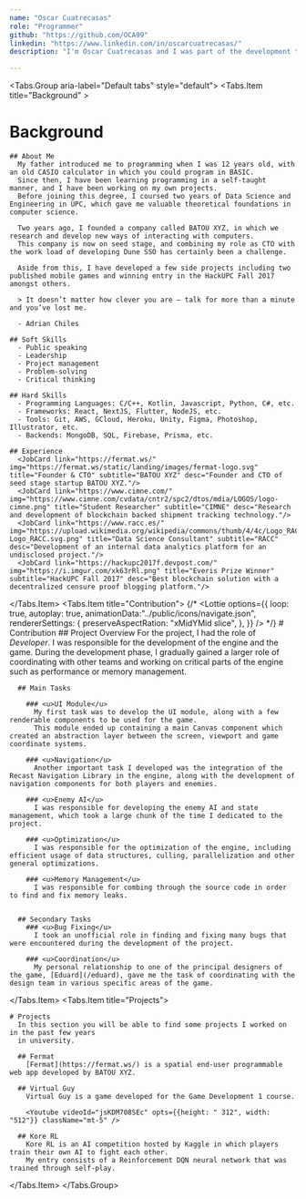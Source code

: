 ```yaml
---
name: "Oscar Cuatrecasas"
role: "Programmer"
github: "https://github.com/OCA99"
linkedin: "https://www.linkedin.com/in/oscarcuatrecasas/"
description: "I'm Oscar Cuatrecasas and I was part of the development team in Dune SSO. I have been passionate about programming for a very long time, and this project has been the perfect opportunity to enter the game development world in depth. It has been a roller coaster ride of emotions in which we have all learned and experienced the joy of programming. I am very excited to be part of this project and I hope to be a part of the future of the game industry."

---
```

    


<Tabs.Group aria-label="Default tabs" style="default">
  <Tabs.Item title="Background" >

# Background

    ## About Me
      My father introduced me to programming when I was 12 years old, with an old CASIO calculator in which you could program in BASIC.
      Since then, I have been learning programming in a self-taught manner, and I have been working on my own projects.
      Before joining this degree, I coursed two years of Data Science and Engineering in UPC, which gave me valuable theoretical foundations in computer science.
      
      Two years ago, I founded a company called BATOU XYZ, in which we research and develop new ways of interacting with computers.
      This company is now on seed stage, and combining my role as CTO with the work load of developing Dune SSO has certainly been a challenge.

      Aside from this, I have developed a few side projects including two published mobile games and winning entry in the HackUPC Fall 2017 amongst others.

      > It doesn’t matter how clever you are – talk for more than a minute and you’ve lost me.

      - Adrian Chiles

    ## Soft Skills
      - Public speaking
      - Leadership
      - Project management
      - Problem-solving
      - Critical thinking

    ## Hard Skills
      - Programming Languages: C/C++, Kotlin, Javascript, Python, C#, etc.
      - Frameworks: React, NextJS, Flutter, NodeJS, etc.
      - Tools: Git, AWS, GCloud, Heroku, Unity, Figma, Photoshop, Illustrator, etc.
      - Backends: MongoDB, SQL, Firebase, Prisma, etc.

    ## Experience
      <JobCard link="https://fermat.ws/" img="https://fermat.ws/static/landing/images/fermat-logo.svg" title="Founder & CTO" subtitle="BATOU XYZ" desc="Founder and CTO of seed stage startup BATOU XYZ."/>
      <JobCard link="https://www.cimne.com/" img="https://www.cimne.com/cvdata/cntr2/spc2/dtos/mdia/LOGOS/logo-cimne.png" title="Student Researcher" subtitle="CIMNE" desc="Research and development of blockchain backed shipment tracking technology."/>
      <JobCard link="https://www.racc.es/" img="https://upload.wikimedia.org/wikipedia/commons/thumb/4/4c/Logo_RACC.svg/1200px-Logo_RACC.svg.png" title="Data Science Consultant" subtitle="RACC" desc="Development of an internal data analytics platform for an undisclosed project."/>
      <JobCard link="https://hackupc2017f.devpost.com/" img="https://i.imgur.com/xk63rRl.png" title="Everis Prize Winner" subtitle="HackUPC Fall 2017" desc="Best blockchain solution with a decentralized censure proof blogging platform."/>

  </Tabs.Item>
  <Tabs.Item title="Contribution">
    {/* <Lottie  options={{
        loop: true,
        autoplay: true,
        animationData:"../public/icons/navigate.json",
        rendererSettings: {
          preserveAspectRation: "xMidYMid slice",
        },
      }} /> */}
    # Contribution
      ## Project Overview
        For the project, I had the role of *Developer*. I was responsible for the development of the engine and the game.
        During the development phase, I gradually gained a larger role of coordinating with other teams and working on critical parts of the engine such as performance or memory management.

      ## Main Tasks

        ### <u>UI Module</u>
          My first task was to develop the UI module, along with a few renderable components to be used for the game.
          This module ended up containing a main Canvas component which created an abstraction layer between the screen, viewport and game coordinate systems.

        ### <u>Navigation</u>
          Another important task I developed was the integration of the Recast Navigation Library in the engine, along with the development of navigation components for both players and enemies.

        ### <u>Enemy AI</u>
          I was responsible for developing the enemy AI and state management, which took a large chunk of the time I dedicated to the project.

        ### <u>Optimization</u>
          I was responsible for the optimization of the engine, including efficient usage of data structures, culling, parallelization and other general optimizations.

        ### <u>Memory Management</u>
          I was responsible for combing through the source code in order to find and fix memory leaks.
          

      ## Secondary Tasks
        ### <u>Bug Fixing</u>
          I took an unofficial role in finding and fixing many bugs that were encountered during the development of the project.

        ### <u>Coordination</u>
          My personal relationship to one of the principal designers of the game, [Eduard](/eduard), gave me the task of coordinating with the design team in various specific areas of the game.

  </Tabs.Item>
  <Tabs.Item title="Projects">

    # Projects
      In this section you will be able to find some projects I worked on in the past few years
      in university.

      ## Fermat
        [Fermat](https://fermat.ws/) is a spatial end-user programmable web app developed by BATOU XYZ.

      ## Virtual Guy
        Virtual Guy is a game developed for the Game Development 1 course.

        <Youtube videoId="jsKDM708SEc" opts={{height: " 312", width: "512"}} className="mt-5" />

      ## Kore RL
        Kore RL is an AI competition hosted by Kaggle in which players train their own AI to fight each other.
        My entry consists of a Reinforcement DQN neural network that was trained through self-play.
  </Tabs.Item>
</Tabs.Group>
